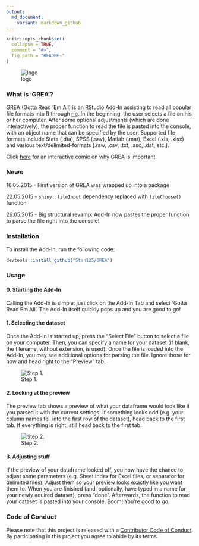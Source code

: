 ```yaml
---
output:
  md_document:
    variant: markdown_github
---
```


<!-- README.md is generated from README.Rmd. Please edit that file -->

```r
knitr::opts_chunk$set(
  collapse = TRUE,
  comment = "#>",
  fig.path = "README-"
)
```

![logo](logo.png)

### What is 'GREA'?

GREA (Gotta Read 'Em All) is an RStudio Add-In assisting to read all popular file formats into R through [rio](https://cran.r-project.org/web/packages/rio/README.html). In the beginning, the user selects a file on his or her computer. After some optional adjustments (which are done interactively), the proper function to read the file is pasted into the console, with an object name that can be specified by the user. Supported file formats include Stata (.dta), SPSS (.sav), Matlab (.mat), Excel (.xls, .xlsx) and various text/delimited-formats (.raw, .csv, .txt, .asc, .dat, etc.).

Click [here](http://imgur.com/a/a9M1p) for an interactive comic on why GREA is important.

### News

16.05.2015
- First version of GREA was wrapped up into a package

22.05.2015
- `shiny::fileInput` dependency replaced with `fileChoose()` function

26.05.2015
- Big structural revamp: Add-In now pastes the proper function to parse the file right into the console!

### Installation

To install the Add-In, run the following code:
```r
devtools::install_github("Stan125/GREA")
```

### Usage

#### 0. Starting the Add-In
Calling the Add-In is simple: just click on the Add-In Tab and select 'Gotta Read Em All'. The Add-In itself quickly pops up and you are good to go!

#### 1. Selecting the dataset
Once the Add-In is started up, press the "Select File" button to select a file on your computer. Then, you can specify a name for your dataset (if blank, the filename, without extension, is used). Once the file is loaded into the Add-In, you may see additional options for parsing the file. Ignore those for now and head right to the "Preview" tab.

![Step 1.](step1.png)

#### 2. Looking at the preview
The preview tab shows a preview of what your dataframe would look like if you parsed it with the current settings. If something looks odd (e.g. your column names fell into the first row of the dataset), head back to the first tab. If everything is right, still head back to the first tab.

![Step 2.](step2.png)

#### 3. Adjusting stuff
If the preview of your dataframe looked off, you now have the chance to adjust some parameters (e.g. Sheet Index for Excel files, or separator for delimited files). Adjust them so your preview looks exactly like you want them to. When you are finished (and, optionally, have typed in a name for your newly aquired dataset), press "done". Afterwards, the function to read your dataset is pasted into your console. Boom! You're good to go.

### Code of Conduct

Please note that this project is released with a [Contributor Code of Conduct](CONDUCT.md). 
By participating in this project you agree to abide by its terms.

